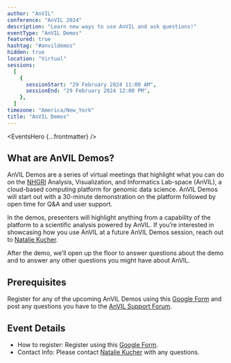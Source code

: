 ```yaml
---
author: "AnVIL"
conference: "AnVIL 2024"
description: "Learn new ways to use AnVIL and ask questions!"
eventType: "AnVIL Demos"
featured: true
hashtag: "#anvildemos"
hidden: true
location: "Virtual"
sessions:
  [
    {
      sessionStart: "29 February 2024 11:00 AM",
      sessionEnd: "29 February 2024 12:00 PM",
    },
  ]
timezone: "America/New_York"
title: "AnVIL Demos"
---
```


<EventsHero {...frontmatter} />

## What are AnVIL Demos?

AnVIL Demos are a series of virtual meetings that highlight what you can do on the [NHGRI](https://www.genome.gov/) Analysis, Visualization, and Informatics Lab-space (AnVIL), a cloud-based computing platform for genomic data science. AnVIL Demos will start out with a 30-minute demonstration on the platform followed by open time for Q&A and user support.

In the demos, presenters will highlight anything from a capability of the platform to a scientific analysis powered by AnVIL. If you’re interested in showcasing how you use AnVIL at a future AnVIL Demos session, reach out to [Natalie Kucher](mailto:nkucher3@jhu.edu).

After the demo, we’ll open up the floor to answer questions about the demo and to answer any other questions you might have about AnVIL.

## Prerequisites

Register for any of the upcoming AnVIL Demos using this [Google Form](https://forms.gle/7CcaLE9AM7FrYqpP7) and post any questions you have to the [AnVIL Support Forum](https://help.anvilproject.org/).

## Event Details

- How to register: Register using this [Google Form](https://forms.gle/7CcaLE9AM7FrYqpP7).
- Contact Info: Please contact [Natalie Kucher](mailto:nkucher3@jhu.edu) with any questions.
